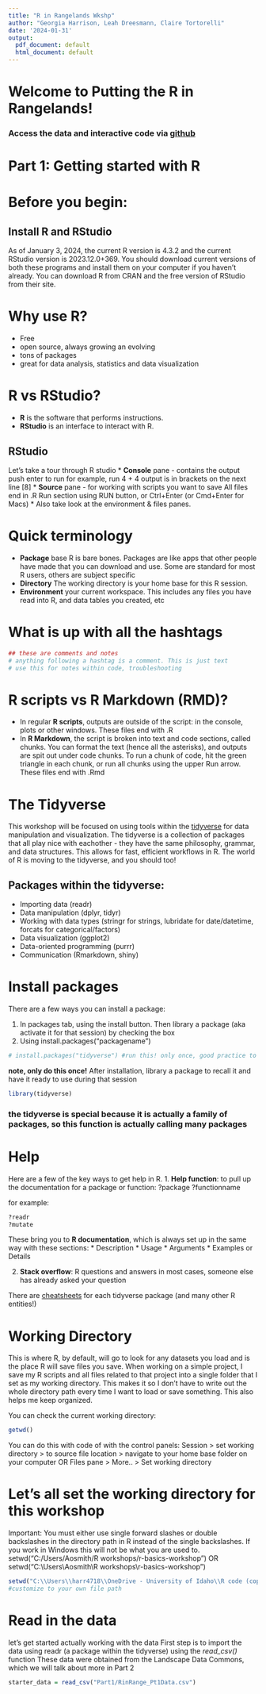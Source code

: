 ---
title: "R in Rangelands Wkshp"
author: "Georgia Harrison, Leah Dreesmann, Claire Tortorelli"
date: '2024-01-31'
output:
  pdf_document: default
  html_document: default
---


# Welcome to Putting the R in Rangelands!
### Access the data and interactive code via [github](https://github.com/Landscape-Data-Commons/RinRangelands)


###################################################################################
# Part 1: Getting started with R

# Before you begin:
## Install R and RStudio
As of January 3, 2024, the current R version is 4.3.2 and the current RStudio version is 2023.12.0+369.
You should download current versions of both these programs and install them on your computer if you haven’t already. You can download R from CRAN and the free version of RStudio from their site.


# Why use R? 
* Free
* open source, always growing an evolving
* tons of packages
* great for data analysis, statistics and data visualization 

# R vs RStudio? 
* **R** is the software that performs instructions. 
* **RStudio** is an interface to interact with R.


## RStudio
Let's take a tour through R studio
* **Console** pane - contains the output
    push enter to run 
    for example, run 4 + 4
      output is in brackets on the next line [8]
* **Source** pane - for working with scripts you want to save
    All files end in .R
    Run section using RUN button, or Ctrl+Enter (or Cmd+Enter for Macs)
* Also take  look at the environment & files panes. 
  

# Quick terminology
* **Package** base R is bare bones. Packages are like apps that other people have made that you can download and use. Some are standard for most R users, others are subject specific
* **Directory**  The working directory is your home base for this R session.
* **Environment** your current workspace. This includes any files you have read into R, and data tables you created, etc


# What is up with all the hashtags
```{r}
## these are comments and notes
# anything following a hashtag is a comment. This is just text
# use this for notes within code, troubleshooting 
```


# R scripts vs R Markdown (RMD)? 
* In regular **R scripts**, outputs are outside of the script: in the console, plots or other windows.  These files end with .R
* In **R Markdown**, the script is broken into text and code sections, called chunks. You can format the text (hence all the asterisks), and outputs are spit out under code chunks. To run a chunk of code, hit the green triangle in each chunk, or run all chunks using the upper Run arrow. These files end with .Rmd


# The Tidyverse
This workshop will be focused on using tools within the  [tidyverse](https://www.tidyverse.org/) for data manipulation and visualization. The tidyverse is a collection of packages that all play nice with eachother - they have the same philosophy, grammar, and data structures. This allows for fast, efficient workflows in R. 
The world of R is moving to the tidyverse, and you should too! 

## Packages within the tidyverse: 
* Importing data (readr)
* Data manipulation (dplyr, tidyr)
* Working with data types (stringr for strings, lubridate for date/datetime, forcats for categorical/factors)
* Data visualization (ggplot2)
* Data-oriented programming (purrr)
* Communication (Rmarkdown, shiny)



# Install packages
There are a few ways you can install a package:

1) In packages tab, using the install button. Then library a package (aka activate it for that session) by checking the box
2) Using install.packages("packagename")
```{r}
# install.packages("tidyverse") #run this! only once, good practice to run in the console
```
**note, only do this once!** 
After installation, library a package to recall it and have it ready to use during that session
```{r, message=FALSE, warning = FALSE}
library(tidyverse)
```
### the tidyverse is special because it is actually a family of packages, so this function is actually calling many packages

# Help
Here are a few of the key ways to get help in R. 
1. **Help function**: to pull up the documentation for a package or function:
?package
?functionname

for example: 
```{r}
?readr
?mutate
```
These bring you to **R documentation**, which is always set up in the same way with these sections:
* Description 
* Usage
* Arguments
* Examples or Details


2. **Stack overflow**: R questions and answers
in most cases, someone else has already asked your question 

There are [cheatsheets](https://posit.co/resources/cheatsheets/) for each tidyverse package (and many other R entities!)



# Working Directory
This is where R, by default, will go to look for any datasets you load and is the place R will save files you save. When working on a simple project, I save my R scripts and all files related to that project into a single folder that I set as my working directory. This makes it so I don’t have to write out the whole directory path every time I want to load or save something. This also helps me keep organized.

You can check the current working directory: 
```{r}
getwd()
```
You can do this with code of with the control panels: 
Session > set working directory > to source file location >  navigate to your home base folder on your computer
OR 
Files pane > More.. > Set working directory

# Let's all set the working directory for this workshop 
Important: You must either use single forward slashes or double backslashes in the directory path in R instead of the single backslashes. If you work in Windows this will not be what you are used to.
setwd("C:/Users/Aosmith/R workshops/r-basics-workshop") OR
setwd("C:\\Users\\Aosmith\\R workshops\\r-basics-workshop")
```{r}
setwd("C:\\Users\\harr4718\\OneDrive - University of Idaho\\R code (copies)\\SRM R workshop\\DemoData")
#customize to your own file path
```



# Read in the data
let's get started actually working with the data 
First step is to import the data using readr (a package within the tidyverse) 
using the *read_csv()* function 
These data were obtained from the Landscape Data Commons, which we will talk about more in Part 2
```{r}
starter_data = read_csv("Part1/RinRange_Pt1Data.csv")

```



###################################################################################
\newpage
